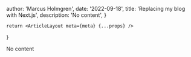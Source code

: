 
  author: 'Marcus Holmgren',
  date: '2022-09-18',
  title: 'Replacing my blog with Next.js',
  description:
    'No content',
}

    return <ArticleLayout meta={meta} {...props} />
}

No content
